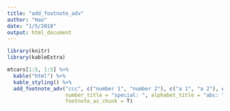 ```yaml
---
title: "add_footnote_adv"
author: "Hao"
date: "1/5/2018"
output: html_document
---
```


```r
library(knitr)
library(kableExtra)

mtcars[1:5, 1:5] %>%
  kable("html") %>%
  kable_styling() %>%
  add_footnote_adv("ccc", c("number 1", "number 2"), c("a 1", "a 2"), c("s 1", "s 2"),
                   number_title = "special: ", alphabet_title = "abc: ", 
                   footnote_as_chunk = T)
```
